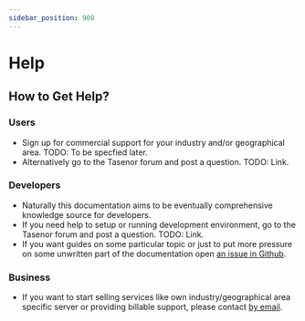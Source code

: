 ```yaml
---
sidebar_position: 900
---
```


# Help

## How to Get Help?

### Users

* Sign up for commercial support for your industry and/or geographical area. TODO: To be specfied later.
* Alternatively go to the Tasenor forum and post a question. TODO: Link.

### Developers

* Naturally this documentation aims to be eventually comprehensive knowledge source for developers.
* If you need help to setup or running development environment, go to the Tasenor forum and post a question. TODO: Link.
* If you want guides on some particular topic or just to put more pressure on some unwritten part
  of the documentation open [an issue in Github](https://github.com/dataplugoy/tasenor-bookkeeper/issues).

### Business

* If you want to start selling services like own industry/geographical area specific server or providing
  billable support, please contact [by email](mailto:communications.tasenor@gmail.com).
